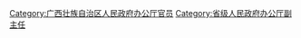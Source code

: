 [[Category:广西壮族自治区人民政府办公厅官员|Category:广西壮族自治区人民政府办公厅官员]]
[[Category:省级人民政府办公厅副主任|Category:省级人民政府办公厅副主任]]